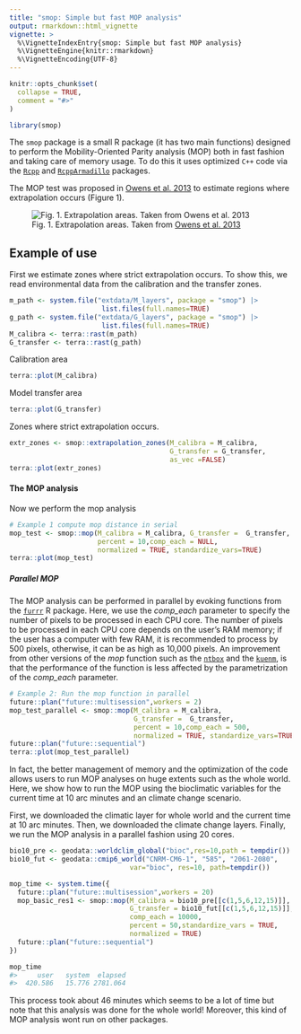 ```yaml
---
title: "smop: Simple but fast MOP analysis"
output: rmarkdown::html_vignette
vignette: >
  %\VignetteIndexEntry{smop: Simple but fast MOP analysis}
  %\VignetteEngine{knitr::rmarkdown}
  %\VignetteEncoding{UTF-8}
---
```


```r
knitr::opts_chunk$set(
  collapse = TRUE,
  comment = "#>"
)
```

```r
library(smop)
```

The `smop` package is a small R package (it has two main functions) designed 
 to perform the Mobility-Oriented Parity analysis (MOP) both in fast fashion 
 and taking care of memory usage. To do this it uses optimized `C++` code via
 the [`Rcpp`](https://cran.r-project.org/package=Rcpp) and 
 [`RcppArmadillo`](https://cran.r-project.org/package=RcppArmadillo) 
 packages. 

 The MOP test was proposed in 
 [Owens et al. 2013](https://doi.org/10.1016/j.ecolmodel.2013.04.011) to 
 estimate regions where extrapolation occurs (Figure 1). 
 
 ![Fig. 1. Extrapolation areas. Taken from [Owens et al. 2013](https://doi.org/10.1016/j.ecolmodel.2013.04.011)](../man/figures/Extrapolation_01.jpg)
 

## Example of use

First we estimate zones where strict extrapolation occurs. To show this, we
read environmental data from the calibration and the transfer zones. 

```r
m_path <- system.file("extdata/M_layers", package = "smop") |>
                       list.files(full.names=TRUE)
g_path <- system.file("extdata/G_layers", package = "smop") |>
                       list.files(full.names=TRUE)
M_calibra <- terra::rast(m_path)
G_transfer <- terra::rast(g_path)
```

Calibration area

```r
terra::plot(M_calibra)
```


Model transfer area

```r
terra::plot(G_transfer)
```

Zones where strict extrapolation occurs.

```r
extr_zones <- smop::extrapolation_zones(M_calibra = M_calibra,
                                        G_transfer = G_transfer,
                                        as_vec =FALSE)
terra::plot(extr_zones)
```


#### The MOP analysis

Now we perform the mop analysis 

```r
# Example 1 compute mop distance in serial
mop_test <- smop::mop(M_calibra = M_calibra, G_transfer =  G_transfer,
                      percent = 10,comp_each = NULL,
                      normalized = TRUE, standardize_vars=TRUE)
terra::plot(mop_test)
```

##### Parallel MOP

The MOP analysis can be performed in parallel by evoking functions from the 
[`furrr`](https://furrr.futureverse.org/articles/progress.html) R package. 
Here, we use the *comp_each* parameter to specify the number of pixels to be 
processed in each CPU core. The number of pixels to be processed in each CPU 
core depends on the user's RAM memory; if the user has a computer with few RAM, 
it is recommended to process by 500 pixels, otherwise, it can be as high 
as 10,000 pixels. An improvement from other versions of  the *mop* function 
such as the [`ntbox`](https://github.com/luismurao/ntbox/tree/master) 
and the [`kuenm`](https://github.com/marlonecobos/kuenm), is that the 
performance of the function is less affected by the parametrization of 
the *comp_each* parameter.

```R
# Example 2: Run the mop function in parallel
future::plan("future::multisession",workers = 2)
mop_test_parallel <- smop::mop(M_calibra = M_calibra,
                               G_transfer =  G_transfer,
                               percent = 10,comp_each = 500,
                               normalized = TRUE, standardize_vars=TRUE)
future::plan("future::sequential")
terra::plot(mop_test_parallel)
```

In fact, the better management of memory and the optimization of the code 
allows users to run MOP analyses on huge extents such as the whole world. Here,
we show how to run the MOP using the bioclimatic variables for the current time 
at 10 arc minutes and an climate change scenario.

First, we downloaded the climatic layer for whole world and the current time at
10 arc minutes. Then, we downloaded the climate change layers. Finally, we run
the MOP analysis in a parallel fashion using 20 cores.

```R
bio10_pre <- geodata::worldclim_global("bioc",res=10,path = tempdir())
bio10_fut <- geodata::cmip6_world("CNRM-CM6-1", "585", "2061-2080",
                              var="bioc", res=10, path=tempdir())

mop_time <- system.time({
  future::plan("future::multisession",workers = 20)
  mop_basic_res1 <- smop::mop(M_calibra = bio10_pre[[c(1,5,6,12,15)]],
                              G_transfer = bio10_fut[[c(1,5,6,12,15)]],
                              comp_each = 10000,
                              percent = 50,standardize_vars = TRUE,
                              normalized = TRUE)
  future::plan("future::sequential")
})

mop_time
#>     user   system  elapsed 
#>  420.586   15.776 2781.064 
```

This process took about 46 minutes which seems to be a lot of time but note
that this analysis was done for the whole world! Moreover, this kind of
MOP analysis wont run on other packages. 


